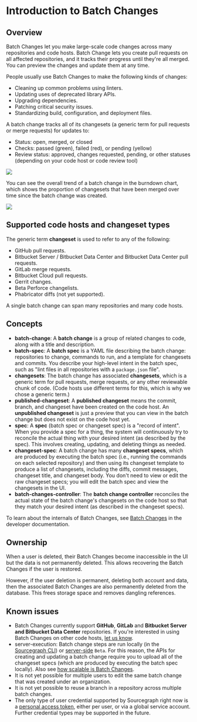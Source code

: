 # Introduction to Batch Changes

## Overview

Batch Changes let you make large-scale code changes across many repositories and code hosts. Batch Change lets you create pull requests on all affected repositories, and it tracks their progress until they're all merged. You can preview the changes and update them at any time.

People usually use Batch Changes to make the following kinds of changes:

- Cleaning up common problems using linters.
- Updating uses of deprecated library APIs.
- Upgrading dependencies.
- Patching critical security issues.
- Standardizing build, configuration, and deployment files.

A batch change tracks all of its changesets (a generic term for pull requests or merge requests) for updates to:

- Status: open, merged, or closed
- Checks: passed (green), failed (red), or pending (yellow)
- Review status: approved, changes requested, pending, or other statuses (depending on your code host or code review tool)

<img src="https://sourcegraphstatic.com/docs/images/batch_changes/batch_tracking_sourcegraph_prs.png" />

You can see the overall trend of a batch change in the burndown chart, which shows the proportion of changesets that have been merged over time since the batch change was created.

<img src="https://sourcegraphstatic.com/docs/images/batch_changes/batch_tracking_sourcegraph_prs_burndown.png" />

## Supported code hosts and changeset types

The generic term **changeset** is used to refer to any of the following:

- GitHub pull requests.
- Bitbucket Server / Bitbucket Data Center and Bitbucket Data Center pull requests.
- GitLab merge requests.
- Bitbucket Cloud pull requests.
- Gerrit changes.
- <span class="badge badge-beta">Beta</span> Perforce changelists.
- Phabricator diffs (not yet supported).

A single batch change can span many repositories and many code hosts.

## Concepts

- **batch-change**: A **batch change** is a group of related changes to code, along with a title and description.
- **batch-spec**: A **batch spec** is a YAML file describing the batch change: repositories to change, commands to run, and a template for changesets and commits. You describe your high-level intent in the batch spec, such as "lint files in all repositories with a `package.json` file".
- **changesets**: The batch change has associated **changesets**, which is a generic term for pull requests, merge requests, or any other reviewable chunk of code. (Code hosts use different terms for this, which is why we chose a generic term.)
- **published-changeset**: A **published changeset** means the commit, branch, and changeset have been created on the code host. An **unpublished changeset** is just a preview that you can view in the batch change but does not exist on the code host yet.
- **spec**: A **spec** (batch spec or changeset spec) is a "record of intent". When you provide a spec for a thing, the system will continuously try to reconcile the actual thing with your desired intent (as described by the spec). This involves creating, updating, and deleting things as needed.
- **changeset-spec**: A batch change has many **changeset specs**, which are produced by executing the batch spec (i.e., running the commands on each selected repository) and then using its changeset template to produce a list of changesets, including the diffs, commit messages, changeset title, and changeset body. You don't need to view or edit the raw changeset specs; you will edit the batch spec and view the changesets in the UI.
- **batch-changes-controller**: The **batch change controller** reconciles the actual state of the batch change's changesets on the code host so that they match your desired intent (as described in the changeset specs).

To learn about the internals of Batch Changes, see [Batch Changes](/dev/background-information/batch_changes/index) in the developer documentation.

## Ownership

When a user is deleted, their Batch Changes become inaccessible in the UI but the data is not permanently deleted.
This allows recovering the Batch Changes if the user is restored.

However, if the user deletion is permanent, deleting both account and data, then the associated Batch Changes are also permanently deleted from the database. This frees storage space and removes dangling references.

## Known issues

- Batch Changes currently support **GitHub**, **GitLab** and **Bitbucket Server and Bitbucket Data Center** repositories. If you're interested in using Batch Changes on other code hosts, [let us know](https://about.sourcegraph.com/contact).
- server-execution: Batch change steps are run locally (in the [Sourcegraph CLI](https://github.com/sourcegraph/src-cli)) or [server-side](/batch_changes/explanations/server_side) `Beta`. For this reason, the APIs for creating and updating a batch change require you to upload all of the changeset specs (which are produced by executing the batch spec locally). Also see [how scalable is Batch Changes](/batch_changes/references/faq#how-scalable-is-batch-changes-how-many-changesets-can-i-create).
- It is not yet possible for multiple users to edit the same batch change that was created under an organization.
- It is not yet possible to reuse a branch in a repository across multiple batch changes.
- The only type of user credential supported by Sourcegraph right now is a [personal access token](/batch_changes/how-tos/configuring_credentials), either per user, or via a global service account. Further credential types may be supported in the future.
